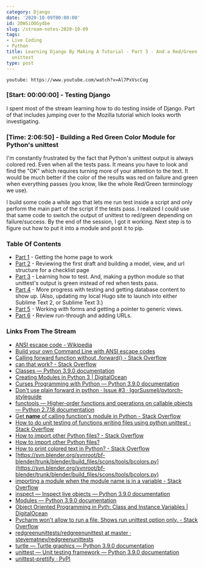 ```yaml
---
category: Django
date: '2020-10-09T00:00:00'
id: 20WSiOOGydbe
slug: /stream-notes-2020-10-09
tags:
- Live Coding
- Python
title: Learning Django By Making A Tutorial - Part 3 - And a Red/Green Output for
  unittest
type: post
---
```


`youtube: https://www.youtube.com/watch?v=Al7PxVscCog`

### [Start: 00:00:00] - Testing Django

I spent most of the stream learning how to do testing inside of Django. Part of that includes jumping over to the Mozilla tutorial which looks worth investigating. 


### [Time: 2:06:50] - Building a Red Green Color Module for Python's unittest

I'm constantly frustrated by the fact that Python's unittest output is always colored red. Even when all the tests pass. It means you have to look and find the "OK" which requires turning more of your attention to the text. It would be much better if the color of the results was red on failure and green when everything passes (you know, like the whole Red/Green terminology we use). 

I build some code a while ago that lets me run test inside a script and only perform the main part of the script if the tests pass. I realized I could use that same code to switch the output of unittest to red/green depending on failure/success. By the end of the session, I got it working. Next step is to figure out how to put it into a module and post it to pip. 


### Table Of Contents

- [Part 1](/stream-notes-2020-10-06/) - Getting the home page to work
- [Part 2](/stream-notes-2020-10-08/) - Reviewing the first draft and building a model, view, and url structure for a checklist page
- [Part 3](/stream-notes-2020-10-09/) - Learning how to test. And, making a python module so that unittest's output is green instead of red when tests pass. 
- [Part 4](/stream-notes-2020-10-10/) - More progress with testing and getting database content to show up. (Also, updating my local Hugo site to launch into either Sublime Text 2, or Sublime Text 3.)
- [Part 5](/stream-notes-2020-10-10-2/) - Working with forms and getting a pointer to generic views.
- [Part 6](/stream-notes-2020-10-11/) - Review run-through and adding URLs. 





### Links From The Stream

- [ANSI escape code - Wikipedia](https://en.wikipedia.org/wiki/ANSI_escape_code)
- [Build your own Command Line with ANSI escape codes](https://www.lihaoyi.com/post/BuildyourownCommandLinewithANSIescapecodes.html)
- [Calling forward function without .forward() - Stack Overflow](https://stackoverflow.com/questions/54989230/calling-forward-function-without-forward)
- [can that work? - Stack Overflow](https://stackoverflow.com/questions/11698530/two-python-modules-require-each-others-contents-can-that-work)
- [Classes — Python 3.9.0 documentation](https://docs.python.org/3/tutorial/classes.html)
- [Creating Modules in Python 3 | DigitalOcean](https://www.digitalocean.com/community/tutorials/how-to-write-modules-in-python-3)
- [Curses Programming with Python — Python 3.9.0 documentation](https://docs.python.org/3/howto/curses.html)
- [Don't use plain forward in python · Issue #3 · IgorSusmelj/pytorch-styleguide](https://github.com/IgorSusmelj/pytorch-styleguide/issues/3)
- [functools — Higher-order functions and operations on callable objects — Python 2.7.18 documentation](https://docs.python.org/2/library/functools.html)
- [Get __name__ of calling function's module in Python - Stack Overflow](https://stackoverflow.com/questions/1095543/get-name-of-calling-functions-module-in-python)
- [How to do unit testing of functions writing files using python unittest - Stack Overflow](https://stackoverflow.com/questions/3942820/how-to-do-unit-testing-of-functions-writing-files-using-python-unittest)
- [How to import other Python files? - Stack Overflow](https://stackoverflow.com/questions/2349991/how-to-import-other-python-files)
- [How to import other Python files?](https://www.tutorialspoint.com/How-to-import-other-Python-files)
- [How to print colored text in Python? - Stack Overflow](https://stackoverflow.com/questions/287871/how-to-print-colored-text-in-python)
- [https://svn.blender.org/svnroot/bf-blender/trunk/blender/build_files/scons/tools/bcolors.py](https://svn.blender.org/svnroot/bf-blender/trunk/blender/build_files/scons/tools/bcolors.py)
- [importing a module when the module name is in a variable - Stack Overflow](https://stackoverflow.com/questions/13598035/importing-a-module-when-the-module-name-is-in-a-variable)
- [inspect — Inspect live objects — Python 3.9.0 documentation](https://docs.python.org/3/library/inspect.html)
- [Modules — Python 3.9.0 documentation](https://docs.python.org/3/tutorial/modules.html)
- [Object Oriented Programming in Pyth: Class and Instance Variables | DigitalOcean](https://www.digitalocean.com/community/tutorials/understanding-class-and-instance-variables-in-python-3)
- [Pycharm won't allow to run a file. Shows run unittest option only. - Stack Overflow](https://stackoverflow.com/questions/20835466/pycharm-wont-allow-to-run-a-file-shows-run-unittest-option-only)
- [redgreenunittests/redgreenunittest at master · stevematney/redgreenunittests](https://github.com/stevematney/redgreenunittests/tree/master/redgreenunittest)
- [turtle — Turtle graphics — Python 3.9.0 documentation](https://docs.python.org/3/library/turtle.html)
- [unittest — Unit testing framework — Python 3.9.0 documentation](https://docs.python.org/3/library/unittest.html)
- [unittest-prettify · PyPI](https://pypi.org/project/unittest-prettify/)